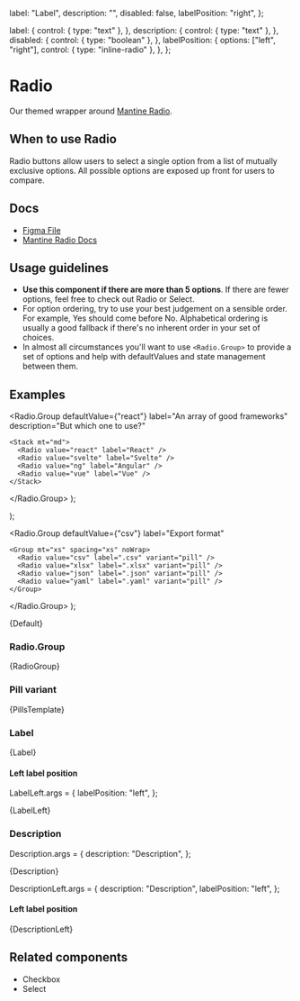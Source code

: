 
  label: "Label",
  description: "",
  disabled: false,
  labelPosition: "right",
};

  label: {
    control: { type: "text" },
  },
  description: {
    control: { type: "text" },
  },
  disabled: {
    control: { type: "boolean" },
  },
  labelPosition: {
    options: ["left", "right"],
    control: { type: "inline-radio" },
  },
};

<Meta title="Inputs/Radio" component={Radio} args={args} argTypes={argTypes} />

# Radio

Our themed wrapper around [Mantine Radio](https://v6.mantine.dev/core/radio/).

## When to use Radio

Radio buttons allow users to select a single option from a list of mutually exclusive options. All possible options are exposed up front for users to compare.

## Docs

- [Figma File](https://www.figma.com/file/7LCGPhkbJdrhdIaeiU1O9c/Input-%2F-Radio?type=design&node-id=1-96&mode=design&t=yaNljw178EFJeU7k-0)
- [Mantine Radio Docs](https://v6.mantine.dev/core/radio/)

## Usage guidelines

- **Use this component if there are more than 5 options**. If there are fewer options, feel free to check out Radio or Select.
- For option ordering, try to use your best judgement on a sensible order. For example, Yes should come before No. Alphabetical ordering is usually a good fallback if there's no inherent order in your set of choices.
- In almost all circumstances you'll want to use `<Radio.Group>` to provide a set of options and help with defaultValues and state management between them.

## Examples


  <Radio.Group
    defaultValue={"react"}
    label="An array of good frameworks"
    description="But which one to use?"
  >
    <Stack mt="md">
      <Radio value="react" label="React" />
      <Radio value="svelte" label="Svelte" />
      <Radio value="ng" label="Angular" />
      <Radio value="vue" label="Vue" />
    </Stack>
  </Radio.Group>
);

  <Stack>
    <Radio {...args} label="Default radio" />
    <Radio {...args} label="Checked radio" defaultChecked />
    <Radio {...args} label="Disabled radio" disabled />
    <Radio {...args} label="Disabled checked radio" disabled defaultChecked />
  </Stack>
);

  <Radio.Group
    defaultValue={"csv"}
    label="Export format"
  >
    <Group mt="xs" spacing="xs" noWrap>
      <Radio value="csv" label=".csv" variant="pill" />
      <Radio value="xlsx" label=".xlsx" variant="pill" />
      <Radio value="json" label=".json" variant="pill" />
      <Radio value="yaml" label=".yaml" variant="pill" />
    </Group>
  </Radio.Group>
);


<Canvas>
  <Story name="Default">{Default}</Story>
</Canvas>

### Radio.Group


<Canvas>
  <Story name="Radio group">{RadioGroup}</Story>
</Canvas>

### Pill variant


<Canvas>
  <Story name="Pill variant">{PillsTemplate}</Story>
</Canvas>

### Label


<Canvas>
  <Story name="Label">{Label}</Story>
</Canvas>

#### Left label position

LabelLeft.args = {
  labelPosition: "left",
};

<Canvas>
  <Story name="Label, left position">{LabelLeft}</Story>
</Canvas>

### Description

Description.args = {
  description: "Description",
};

<Canvas>
  <Story name="Description">{Description}</Story>
</Canvas>

DescriptionLeft.args = {
  description: "Description",
  labelPosition: "left",
};

#### Left label position

<Canvas>
  <Story name="Description, left position">{DescriptionLeft}</Story>
</Canvas>

## Related components

- Checkbox
- Select
